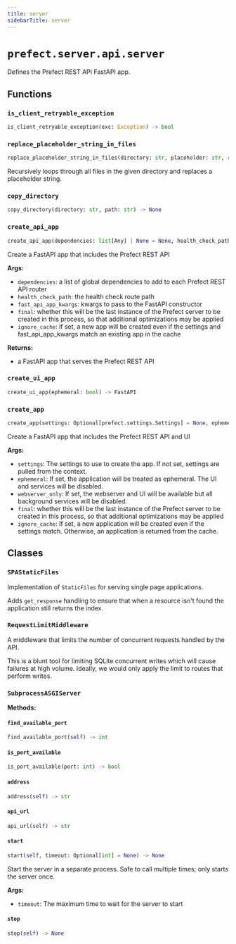 ```yaml
---
title: server
sidebarTitle: server
---
```


# `prefect.server.api.server`



Defines the Prefect REST API FastAPI app.


## Functions

### `is_client_retryable_exception` <sup><a href="https://github.com/PrefectHQ/prefect/blob/main/src/prefect/server/api/server.py#L199" target="_blank"><Icon icon="github" size="14" /></a></sup>

```python
is_client_retryable_exception(exc: Exception) -> bool
```

### `replace_placeholder_string_in_files` <sup><a href="https://github.com/PrefectHQ/prefect/blob/main/src/prefect/server/api/server.py#L228" target="_blank"><Icon icon="github" size="14" /></a></sup>

```python
replace_placeholder_string_in_files(directory: str, placeholder: str, replacement: str, allowed_extensions: list[str] | None = None) -> None
```


Recursively loops through all files in the given directory and replaces
a placeholder string.


### `copy_directory` <sup><a href="https://github.com/PrefectHQ/prefect/blob/main/src/prefect/server/api/server.py#L255" target="_blank"><Icon icon="github" size="14" /></a></sup>

```python
copy_directory(directory: str, path: str) -> None
```

### `create_api_app` <sup><a href="https://github.com/PrefectHQ/prefect/blob/main/src/prefect/server/api/server.py#L312" target="_blank"><Icon icon="github" size="14" /></a></sup>

```python
create_api_app(dependencies: list[Any] | None = None, health_check_path: str = '/health', version_check_path: str = '/version', fast_api_app_kwargs: dict[str, Any] | None = None, final: bool = False, ignore_cache: bool = False) -> FastAPI
```


Create a FastAPI app that includes the Prefect REST API

**Args:**
- `dependencies`: a list of global dependencies to add to each Prefect REST API router
- `health_check_path`: the health check route path
- `fast_api_app_kwargs`: kwargs to pass to the FastAPI constructor
- `final`: whether this will be the last instance of the Prefect server to be
created in this process, so that additional optimizations may be applied
- `ignore_cache`: if set, a new app will be created even if the settings and fast_api_app_kwargs match
an existing app in the cache

**Returns:**
- a FastAPI app that serves the Prefect REST API


### `create_ui_app` <sup><a href="https://github.com/PrefectHQ/prefect/blob/main/src/prefect/server/api/server.py#L427" target="_blank"><Icon icon="github" size="14" /></a></sup>

```python
create_ui_app(ephemeral: bool) -> FastAPI
```

### `create_app` <sup><a href="https://github.com/PrefectHQ/prefect/blob/main/src/prefect/server/api/server.py#L585" target="_blank"><Icon icon="github" size="14" /></a></sup>

```python
create_app(settings: Optional[prefect.settings.Settings] = None, ephemeral: bool = False, webserver_only: bool = False, final: bool = False, ignore_cache: bool = False) -> FastAPI
```


Create a FastAPI app that includes the Prefect REST API and UI

**Args:**
- `settings`: The settings to use to create the app. If not set, settings are pulled
from the context.
- `ephemeral`: If set, the application will be treated as ephemeral. The UI
and services will be disabled.
- `webserver_only`: If set, the webserver and UI will be available but all background
services will be disabled.
- `final`: whether this will be the last instance of the Prefect server to be
created in this process, so that additional optimizations may be applied
- `ignore_cache`: If set, a new application will be created even if the settings
match. Otherwise, an application is returned from the cache.


## Classes

### `SPAStaticFiles` <sup><a href="https://github.com/PrefectHQ/prefect/blob/main/src/prefect/server/api/server.py#L135" target="_blank"><Icon icon="github" size="14" /></a></sup>


Implementation of `StaticFiles` for serving single page applications.

Adds `get_response` handling to ensure that when a resource isn't found the
application still returns the index.


### `RequestLimitMiddleware` <sup><a href="https://github.com/PrefectHQ/prefect/blob/main/src/prefect/server/api/server.py#L150" target="_blank"><Icon icon="github" size="14" /></a></sup>


A middleware that limits the number of concurrent requests handled by the API.

This is a blunt tool for limiting SQLite concurrent writes which will cause failures
at high volume. Ideally, we would only apply the limit to routes that perform
writes.


### `SubprocessASGIServer` <sup><a href="https://github.com/PrefectHQ/prefect/blob/main/src/prefect/server/api/server.py#L771" target="_blank"><Icon icon="github" size="14" /></a></sup>

**Methods:**

#### `find_available_port` <sup><a href="https://github.com/PrefectHQ/prefect/blob/main/src/prefect/server/api/server.py#L793" target="_blank"><Icon icon="github" size="14" /></a></sup>

```python
find_available_port(self) -> int
```

#### `is_port_available` <sup><a href="https://github.com/PrefectHQ/prefect/blob/main/src/prefect/server/api/server.py#L803" target="_blank"><Icon icon="github" size="14" /></a></sup>

```python
is_port_available(port: int) -> bool
```

#### `address` <sup><a href="https://github.com/PrefectHQ/prefect/blob/main/src/prefect/server/api/server.py#L814" target="_blank"><Icon icon="github" size="14" /></a></sup>

```python
address(self) -> str
```

#### `api_url` <sup><a href="https://github.com/PrefectHQ/prefect/blob/main/src/prefect/server/api/server.py#L818" target="_blank"><Icon icon="github" size="14" /></a></sup>

```python
api_url(self) -> str
```

#### `start` <sup><a href="https://github.com/PrefectHQ/prefect/blob/main/src/prefect/server/api/server.py#L821" target="_blank"><Icon icon="github" size="14" /></a></sup>

```python
start(self, timeout: Optional[int] = None) -> None
```

Start the server in a separate process. Safe to call multiple times; only starts
the server once.

**Args:**
- `timeout`: The maximum time to wait for the server to start


#### `stop` <sup><a href="https://github.com/PrefectHQ/prefect/blob/main/src/prefect/server/api/server.py#L915" target="_blank"><Icon icon="github" size="14" /></a></sup>

```python
stop(self) -> None
```
